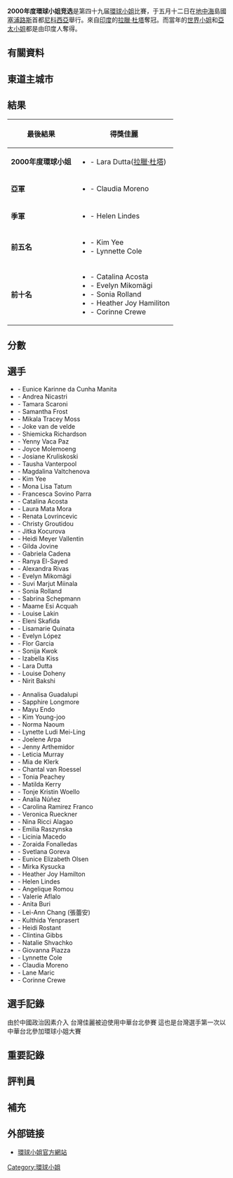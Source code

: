 '''2000年度環球小姐竞选'''是第四十九届[[環球小姐|環球小姐]]比賽，于五月十二日在[[地中海|地中海]]島國[[塞浦路斯|塞浦路斯]]首都[[尼科西亞|尼科西亞]]舉行。來自[[印度|印度]]的[[拉臘·杜塔|拉臘·杜塔]]奪冠。而當年的[[世界小姐|世界小姐]]和[[亞太小姐|亞太小姐]]都是由印度人奪得。

== 有關資料 ==

== 東道主城市 ==

== 結果 ==

{| class="wikitable"
! 最後結果
! 得獎佳麗
|-
| '''2000年度環球小姐'''
|
*'''{{IND}}''' - Lara Dutta([[拉臘·杜塔|拉臘·杜塔]])
|-
| '''亞軍'''
|
*'''{{VEN}}''' - Claudia Moreno
|-
| '''季軍'''
|
*'''{{ESP}}''' - Helen Lindes
|-
| '''前五名'''
|
*'''{{CAN}}''' - Kim Yee
*'''{{USA}}''' - Lynnette Cole
|-
| '''前十名'''
|
*'''{{COL}}''' - Catalina Acosta
*'''{{EST}}''' - Evelyn Mikomägi
*'''{{FRA}}''' - Sonia Rolland
*'''{{ZAF}}''' - Heather Joy Hamiliton
*'''{{ZIM}}''' - Corinne Crewe
|}

== 分數 ==

== 選手 ==

{{col-begin}}
{{col-2}}
*'''{{ANG}}''' - Eunice Karinne da Cunha Manita
*'''{{ARG}}''' - Andrea Nicastri
*'''{{ARU}}''' - Tamara Scaroni
*'''{{AUS}}''' - Samantha Frost
*'''{{BAH}}''' - Mikala Tracey Moss
*'''{{BEL}}'''  - Joke van de velde
*'''{{flag|BIZ|1981}}''' - Shiemicka Richardson
*'''{{BOL}}''' - Yenny Vaca Paz
*'''{{BOT}}''' - Joyce Molemoeng
*'''{{BRA}}'''  - Josiane Kruliskoski
*'''{{IVB}}''' - Tausha Vanterpool
*'''{{BUL}}''' - Magdalina Valtchenova
*'''{{CAN}}''' - Kim Yee
*'''{{CYM}}''' - Mona Lisa Tatum
*'''{{CHL}}''' - Francesca Sovino Parra
*'''{{COL}}'''  - Catalina Acosta
*'''{{CRC}}''' - Laura Mata Mora
*'''{{CRO}}''' - Renata Lovrincevic
*'''{{CYP}}''' - Christy Groutidou
*'''{{CZE}}''' - Jitka Kocurova
*'''{{DEN}}''' - Heidi Meyer Vallentin
*'''{{DOM}}''' - Gilda Jovine
*'''{{ECU}}''' - Gabriela Cadena
*'''{{EGY}}''' - Ranya El-Sayed
*'''{{SLV}}''' - Alexandra Rivas
*'''{{EST}}''' - Evelyn Mikomägi
*'''{{FIN}}''' - Suvi Marjut Miinala
*'''{{FRA}}''' - Sonia Rolland
*'''{{GER}}''' - Sabrina Schepmann
*'''{{GHA}}''' - Maame Esi Acquah
*'''{{UK}}''' - Louise Lakin
*'''{{GRE}}''' - Eleni Skafida
*'''{{GUM}}''' - Lisamarie Quinata
*'''{{GUA}}''' - Evelyn López
*'''{{HON}}''' - Flor Garcia
*'''{{HKG}}''' - Sonija Kwok
*'''{{HUN}}''' - Izabella Kiss
*'''{{IND}}''' - Lara Dutta
*'''{{IRL}}''' - Louise Doheny
*'''{{ISR}}''' - Nirit Bakshi
{{col-2}}
*'''{{ITA}}''' - Annalisa Guadalupi
*'''{{JAM}}''' - Sapphire Longmore
*'''{{JPN}}''' - Mayu Endo
*'''{{KOR}}''' - Kim Young-joo
*'''{{LIB}}''' - Norma Naoum
*'''{{MAS}}''' - Lynette Ludi Mei-Ling
*'''{{MLT}}''' - Joelene Arpa
*'''{{MUS}}''' - Jenny Arthemidor
*'''{{MEX}}''' - Leticia Murray
*'''{{NAM}}''' - Mia de Klerk
*'''{{NED}}''' - Chantal van Roessel
*'''{{NZL}}''' - Tonia Peachey
*'''{{NGA}}''' - Matilda Kerry
*'''{{NOR}}''' - Tonje Kristin Woello
*'''{{PAN}}''' - Analia Núñez
*'''{{PAR}}''' - Carolina Ramirez Franco
*'''{{PER}}''' - Veronica Rueckner
*'''{{PHI}}''' - Nina Ricci Alagao
*'''{{POL}}''' - Emilia Raszynska
*'''{{POR}}''' - Licinia Macedo
*'''{{PUR}}'''  - Zoraida Fonalledas
*'''{{RUS}}''' - Svetlana Goreva
*'''{{SIN}}''' - Eunice Elizabeth Olsen
*'''{{SVK}}''' - Mirka Kysucka
*'''{{ZAF}}''' - Heather Joy Hamilton
*'''{{ESP}}''' - Helen Lindes
*'''{{SMT}}''' - Angelique Romou
*'''{{SWE}}''' - Valerie Aflalo
*'''{{SUI}}''' - Anita Buri
*'''{{TWN}}''' - Lei-Ann Chang (張蕾安)
*'''{{THA}}''' - Kulthida Yenprasert
*'''{{TRI}}''' - Heidi Rostant
*'''{{TCA}}''' - Clintina Gibbs
*'''{{UKR}}''' - Natalie Shvachko
*'''{{URU}}''' - Giovanna Piazza
*'''{{USA}}''' - Lynnette Cole
*'''{{VEN}}''' - Claudia Moreno
*'''{{YUG}}''' - Lane Maric
*'''{{ZIM}}''' - Corinne Crewe
{{col-end}}

== 選手記錄 ==
由於中國政治因素介入 台灣佳麗被迫使用中華台北參賽 這也是台灣選手第一次以中華台北參加環球小姐大賽

== 重要記錄 ==

== 評判員 ==

== 補充 ==

== 外部链接 ==

* [http://www.missuniverse.com 環球小姐官方網站]{{Wayback|url=http://www.missuniverse.com/ |date=20110225132231 }}

{{Miss Universe}}

[[Category:環球小姐|Category:環球小姐]]